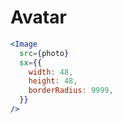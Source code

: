 
# Avatar

```jsx live=true
<Image
  src={photo}
  sx={{
    width: 48,
    height: 48,
    borderRadius: 9999,
  }}
/>
```
